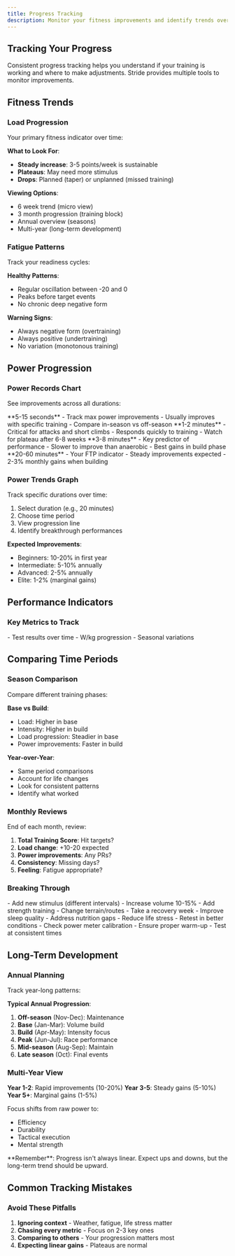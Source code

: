 ```yaml
---
title: Progress Tracking
description: Monitor your fitness improvements and identify trends over time
---
```


## Tracking Your Progress

Consistent progress tracking helps you understand if your training is working and where to make adjustments. Stride provides multiple tools to monitor improvements.

## Fitness Trends

### Load Progression

Your primary fitness indicator over time:

**What to Look For**:
- **Steady increase**: 3-5 points/week is sustainable
- **Plateaus**: May need more stimulus
- **Drops**: Planned (taper) or unplanned (missed training)

**Viewing Options**:
- 6 week trend (micro view)
- 3 month progression (training block)
- Annual overview (seasons)
- Multi-year (long-term development)

### Fatigue Patterns

Track your readiness cycles:

**Healthy Patterns**:
- Regular oscillation between -20 and 0
- Peaks before target events
- No chronic deep negative form

**Warning Signs**:
- Always negative form (overtraining)
- Always positive (undertraining)
- No variation (monotonous training)

## Power Progression

### Power Records Chart

See improvements across all durations:

<Tabs>
  <Tab title="Sprint Power">
    **5-15 seconds**
    - Track max power improvements
    - Usually improves with specific training
    - Compare in-season vs off-season
  </Tab>
  
  <Tab title="Anaerobic">
    **1-2 minutes**
    - Critical for attacks and short climbs
    - Responds quickly to training
    - Watch for plateau after 6-8 weeks
  </Tab>
  
  <Tab title="VO2 Max">
    **3-8 minutes**
    - Key predictor of performance
    - Slower to improve than anaerobic
    - Best gains in build phase
  </Tab>
  
  <Tab title="Threshold">
    **20-60 minutes**
    - Your FTP indicator
    - Steady improvements expected
    - 2-3% monthly gains when building
  </Tab>
</Tabs>

### Power Trends Graph

Track specific durations over time:
1. Select duration (e.g., 20 minutes)
2. Choose time period
3. View progression line
4. Identify breakthrough performances

**Expected Improvements**:
- Beginners: 10-20% in first year
- Intermediate: 5-10% annually
- Advanced: 2-5% annually
- Elite: 1-2% (marginal gains)

## Performance Indicators

### Key Metrics to Track

<CardGroup cols={2}>
  <Card title="FTP History">
    - Test results over time
    - W/kg progression
    - Seasonal variations
  </Card>
</CardGroup>

## Comparing Time Periods

### Season Comparison

Compare different training phases:

**Base vs Build**:
- Load: Higher in base
- Intensity: Higher in build
- Load progression: Steadier in base
- Power improvements: Faster in build

**Year-over-Year**:
- Same period comparisons
- Account for life changes
- Look for consistent patterns
- Identify what worked

### Monthly Reviews

End of each month, review:
1. **Total Training Score**: Hit targets?
2. **Load change**: +10-20 expected
3. **Power improvements**: Any PRs?
4. **Consistency**: Missing days?
5. **Feeling**: Fatigue appropriate?

### Breaking Through

<Tabs>
  <Tab title="Training Changes">
    - Add new stimulus (different intervals)
    - Increase volume 10-15%
    - Add strength training
    - Change terrain/routes
  </Tab>
  
  <Tab title="Recovery Focus">
    - Take a recovery week
    - Improve sleep quality
    - Address nutrition gaps
    - Reduce life stress
  </Tab>
  
  <Tab title="Testing Issues">
    - Retest in better conditions
    - Check power meter calibration
    - Ensure proper warm-up
    - Test at consistent times
  </Tab>
</Tabs>

## Long-Term Development

### Annual Planning

Track year-long patterns:

**Typical Annual Progression**:
1. **Off-season** (Nov-Dec): Maintenance
2. **Base** (Jan-Mar): Volume build
3. **Build** (Apr-May): Intensity focus
4. **Peak** (Jun-Jul): Race performance
5. **Mid-season** (Aug-Sep): Maintain
6. **Late season** (Oct): Final events

### Multi-Year View

**Year 1-2**: Rapid improvements (10-20%)
**Year 3-5**: Steady gains (5-10%)
**Year 5+**: Marginal gains (1-5%)

Focus shifts from raw power to:
- Efficiency
- Durability
- Tactical execution
- Mental strength

<Info>
  **Remember**: Progress isn't always linear. Expect ups and downs, but the long-term trend should be upward.
</Info>

## Common Tracking Mistakes

### Avoid These Pitfalls

1. **Ignoring context** - Weather, fatigue, life stress matter
2. **Chasing every metric** - Focus on 2-3 key ones
3. **Comparing to others** - Your progression matters most
4. **Expecting linear gains** - Plateaus are normal

